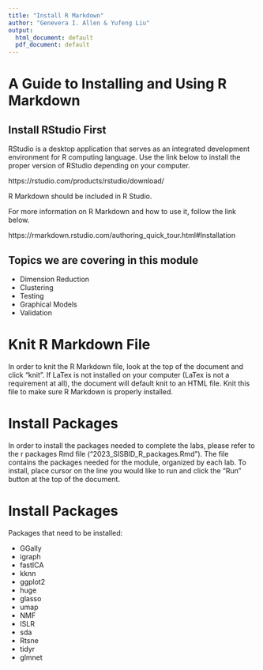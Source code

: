 ```yaml
---
title: "Install R Markdown"
author: "Genevera I. Allen & Yufeng Liu"
output:
  html_document: default
  pdf_document: default
---
```


# A Guide to Installing and Using R Markdown

## Install RStudio First
RStudio is a desktop application that serves as an integrated development environment for R computing language. Use the link below to install the proper version of RStudio depending on your computer.

https://rstudio.com/products/rstudio/download/

R Markdown should be included in R Studio.

For more information on R Markdown and how to use it, follow the link below.

https://rmarkdown.rstudio.com/authoring_quick_tour.html#Installation

## Topics we are covering in this module

- Dimension Reduction
- Clustering
- Testing 
- Graphical Models
- Validation


# Knit R Markdown File
In order to knit the R Markdown file, look at the top of the document and click "knit". If LaTex is not installed on your computer (LaTex is not a requirement at all), the document will default knit to an HTML file. Knit this file to make sure R Markdown is properly installed. 

# Install Packages
In order to install the packages needed to complete the labs, please refer to the r packages Rmd file ("2023_SISBID_R_packages.Rmd"). The file contains the packages needed for the module, organized by each lab. To install, place cursor on the line you would like to run and click the "Run" button at the top of the document. 

# Install Packages
Packages that need to be installed: 

- GGally
- igraph
- fastICA
- kknn
- ggplot2
- huge
- glasso
- umap
- NMF
- ISLR
- sda
- Rtsne
- tidyr
- glmnet



